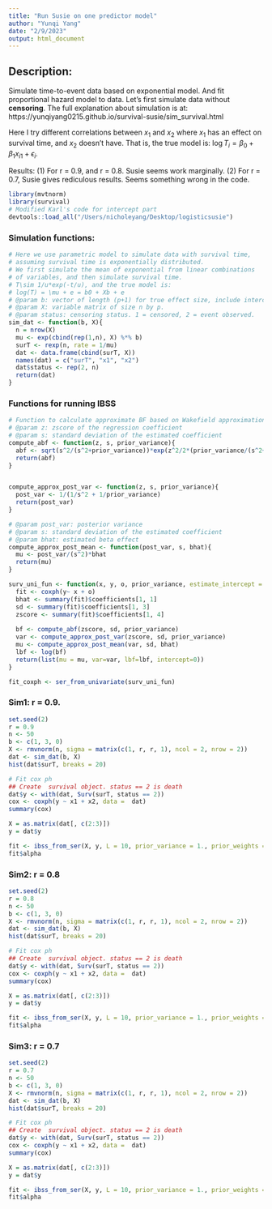 ```yaml
---
title: "Run Susie on one predictor model"
author: "Yunqi Yang"
date: "2/9/2023"
output: html_document
---
```


## Description:
Simulate time-to-event data based on exponential model. And fit proportional hazard model to data. Let's first simulate data without **censoring**. The full explanation about simulation is at: https://yunqiyang0215.github.io/survival-susie/sim_survival.html


Here I try different correlations between $x_1$ and $x_2$ where $x_1$ has an effect on survival time, and $x_2$ doesn't have. That is, the true model is: $\log T_i = \beta_0+\beta_1x_{i1} +\epsilon_i$. 

Results: 
(1) For r = 0.9, and r = 0.8. Susie seems work marginally. 
(2) For r = 0.7, Susie gives rediculous results. Seems something wrong in the code. 
```r
library(mvtnorm)
library(survival)
# Modified Karl's code for intercept part
devtools::load_all("/Users/nicholeyang/Desktop/logisticsusie")
```

### Simulation functions:
```r
# Here we use parametric model to simulate data with survival time,
# assuming survival time is exponentially distributed. 
# We first simulate the mean of exponential from linear combinations
# of variables, and then simulate survival time. 
# T\sim 1/u*exp(-t/u), and the true model is:
# log(T) = \mu + e = b0 + Xb + e
# @param b: vector of length (p+1) for true effect size, include intercept.
# @param X: variable matrix of size n by p. 
# @param status: censoring status. 1 = censored, 2 = event observed. 
sim_dat <- function(b, X){
  n = nrow(X)
  mu <- exp(cbind(rep(1,n), X) %*% b)
  surT <- rexp(n, rate = 1/mu)
  dat <- data.frame(cbind(surT, X))
  names(dat) = c("surT", "x1", "x2")
  dat$status <- rep(2, n)
  return(dat)
}
```

### Functions for running IBSS
```r
# Function to calculate approximate BF based on Wakefield approximation
# @param z: zscore of the regression coefficient
# @param s: standard deviation of the estimated coefficient
compute_abf <- function(z, s, prior_variance){
  abf <- sqrt(s^2/(s^2+prior_variance))*exp(z^2/2*(prior_variance/(s^2+prior_variance)))
  return(abf)
}


compute_approx_post_var <- function(z, s, prior_variance){
  post_var <- 1/(1/s^2 + 1/prior_variance)
  return(post_var)
}

# @param post_var: posterior variance
# @param s: standard deviation of the estimated coefficient
# @param bhat: estimated beta effect
compute_approx_post_mean <- function(post_var, s, bhat){
  mu <- post_var/(s^2)*bhat
  return(mu)
}
```

```r
surv_uni_fun <- function(x, y, o, prior_variance, estimate_intercept = 0, ...){
  fit <- coxph(y~ x + o)
  bhat <- summary(fit)$coefficients[1, 1]
  sd <- summary(fit)$coefficients[1, 3]
  zscore <- summary(fit)$coefficients[1, 4]
  
  bf <- compute_abf(zscore, sd, prior_variance)
  var <- compute_approx_post_var(zscore, sd, prior_variance)
  mu <- compute_approx_post_mean(var, sd, bhat)
  lbf <- log(bf)
  return(list(mu = mu, var=var, lbf=lbf, intercept=0))
}

fit_coxph <- ser_from_univariate(surv_uni_fun)

```

### Sim1: r = 0.9. 
```r
set.seed(2)
r = 0.9
n <- 50
b <- c(1, 3, 0)
X <- rmvnorm(n, sigma = matrix(c(1, r, r, 1), ncol = 2, nrow = 2))
dat <- sim_dat(b, X)
hist(dat$surT, breaks = 20)
```
```r
# Fit cox ph
## Create  survival object. status == 2 is death
dat$y <- with(dat, Surv(surT, status == 2))
cox <- coxph(y ~ x1 + x2, data =  dat)
summary(cox)
```

```r
X = as.matrix(dat[, c(2:3)])
y = dat$y

fit <- ibss_from_ser(X, y, L = 10, prior_variance = 1., prior_weights = rep(1/2, 2), tol = 1e-3, maxit = 100, estimate_intercept = TRUE, ser_function = fit_coxph)
fit$alpha
```


### Sim2: r = 0.8 
```r
set.seed(2)
r = 0.8
n <- 50
b <- c(1, 3, 0)
X <- rmvnorm(n, sigma = matrix(c(1, r, r, 1), ncol = 2, nrow = 2))
dat <- sim_dat(b, X)
hist(dat$surT, breaks = 20)
```

```r
# Fit cox ph
## Create  survival object. status == 2 is death
dat$y <- with(dat, Surv(surT, status == 2))
cox <- coxph(y ~ x1 + x2, data =  dat)
summary(cox)
```

```r
X = as.matrix(dat[, c(2:3)])
y = dat$y

fit <- ibss_from_ser(X, y, L = 10, prior_variance = 1., prior_weights = rep(1/2, 2), tol = 1e-3, maxit = 100, estimate_intercept = TRUE, ser_function = fit_coxph)
fit$alpha
```





### Sim3: r = 0.7
```r
set.seed(2)
r = 0.7
n <- 50
b <- c(1, 3, 0)
X <- rmvnorm(n, sigma = matrix(c(1, r, r, 1), ncol = 2, nrow = 2))
dat <- sim_dat(b, X)
hist(dat$surT, breaks = 20)
```

```r
# Fit cox ph
## Create  survival object. status == 2 is death
dat$y <- with(dat, Surv(surT, status == 2))
cox <- coxph(y ~ x1 + x2, data =  dat)
summary(cox)
```

```r
X = as.matrix(dat[, c(2:3)])
y = dat$y

fit <- ibss_from_ser(X, y, L = 10, prior_variance = 1., prior_weights = rep(1/2, 2), tol = 1e-3, maxit = 100, estimate_intercept = TRUE, ser_function = fit_coxph)
fit$alpha
```

